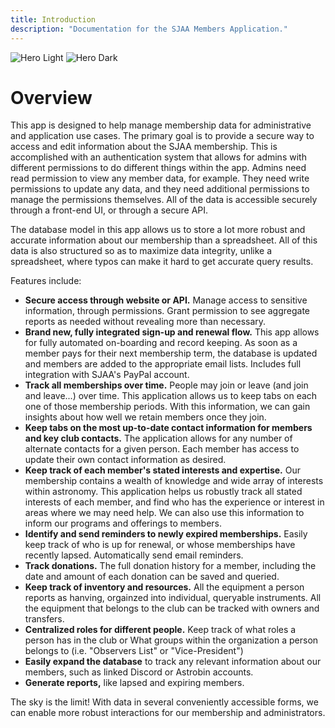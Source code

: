 ```yaml
---
title: Introduction
description: "Documentation for the SJAA Members Application."
---
```


<img
  className="block dark:hidden"
  src="/images/sjaa-half-circle.png"
  alt="Hero Light"
/>
<img
  className="hidden dark:block"
  src="/images/sjaa-half-circle.png"
  alt="Hero Dark"
/>


# Overview

This app is designed to help manage membership data for administrative and application use cases.  The primary goal is to provide a secure way to access and edit information about the SJAA membership.  This is accomplished with an authentication system that allows for admins with different permissions to do different things within the app.  Admins need read permission to view any member data, for example.  They need write permissions to update any data, and they need additional permissions to manage the permissions themselves.  All of the data is accessible securely through a front-end UI, or through a secure API.

The database model in this app allows us to store a lot more robust and accurate information about our membership than a spreadsheet.  All of this data is also structured so as to maximize data integrity, unlike a spreadsheet, where typos can make it hard to get accurate query results.

Features include:

* **Secure access through website or API.**  Manage access to sensitive information, through permissions.  Grant permission to see aggregate reports as needed without revealing more than necessary.
* **Brand new, fully integrated sign-up and renewal flow.**  This app allows for fully automated on-boarding and record keeping.  As soon as a member pays for their next membership term, the database is updated and members are added to the appropriate email lists.  Includes full integration with SJAA's PayPal account.
* **Track all memberships over time.**  People may join or leave (and join and leave...) over time.  This application allows us to keep tabs on each one of those membership periods.  With this information, we can gain insights about how well we retain members once they join.
* **Keep tabs on the most up-to-date contact information for members and key club contacts.**  The application allows for any number of alternate contacts for a given person.  Each member has access to update their own contact information as desired.
* **Keep track of each member's stated interests and expertise.**  Our membership contains a wealth of knowledge and wide array of interests within astronomy.  This application helps us robustly track all stated interests of each member, and find who has the experience or interest in areas where we may need help.  We can also use this information to inform our programs and offerings to members.
* **Identify and send reminders to newly expired memberships.**  Easily keep track of who is up for renewal, or whose memberships have recently lapsed.  Automatically send email reminders.
* **Track donations.** The full donation history for a member, including the date and amount of each donation can be saved and queried.
* **Keep track of inventory and resources.** All the equipment a person reports as hanving, orgainzed into individual, queryable instruments.  All the equipment that belongs to the club can be tracked with owners and transfers.
* **Centralized roles for different people.** Keep track of what roles a person has in the club or What groups within the organization a person belongs to (i.e. "Observers List" or "Vice-President")
* **Easily expand the database** to track any relevant information about our members, such as linked Discord or Astrobin accounts.
* **Generate reports,** like lapsed and expiring members.

The sky is the limit!  With data in several conveniently accessible forms, we can enable more robust interactions for our membership and administrators.

